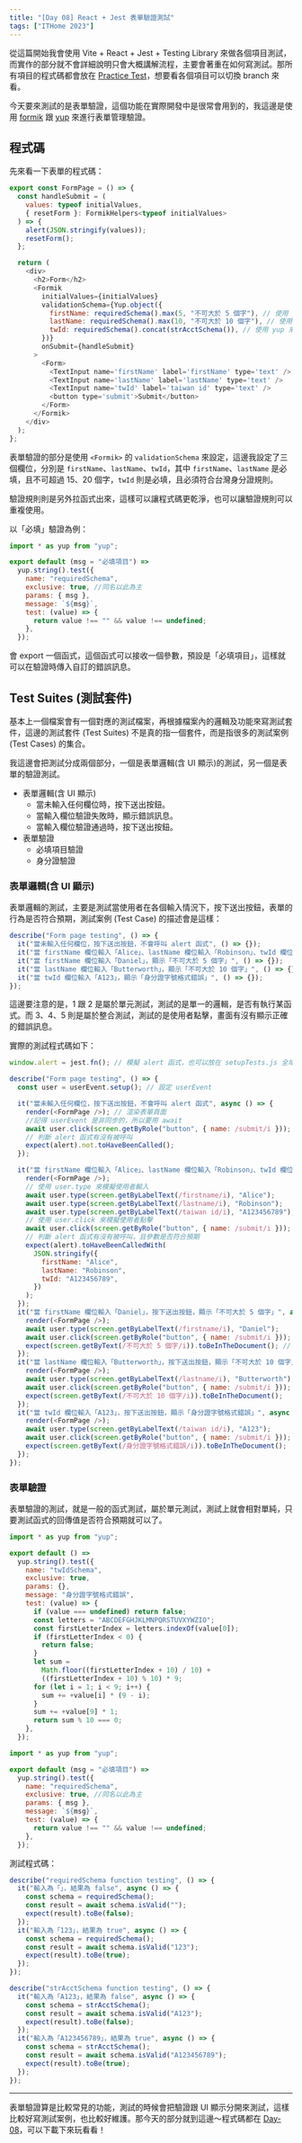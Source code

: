 ```yaml
---
title: "[Day 08] React + Jest 表單驗證測試"
tags: ["ITHome 2023"]
---
```


從這篇開始我會使用 Vite + React + Jest + Testing Library 來做各個項目測試，而實作的部分就不會詳細說明只會大概講解流程，主要會著重在如何寫測試。那所有項目的程式碼都會放在 [Practice Test](https://github.com/Jim876633/ithome-2023/tree/main/practice-test)，想要看各個項目可以切換 branch 來看。

今天要來測試的是表單驗證，這個功能在實際開發中是很常會用到的，我這邊是使用 [formik](https://formik.org/docs/overview) 跟 [yup](https://github.com/jquense/yup) 來進行表單管理驗證。

## 程式碼

先來看一下表單的程式碼：

```js
export const FormPage = () => {
  const handleSubmit = (
    values: typeof initialValues,
    { resetForm }: FormikHelpers<typeof initialValues>
  ) => {
    alert(JSON.stringify(values));
    resetForm();
  };

  return (
    <div>
      <h2>Form</h2>
      <Formik
        initialValues={initialValues}
        validationSchema={Yup.object({
          firstName: requiredSchema().max(5, "不可大於 5 個字"), // 使用 yup 來驗證
          lastName: requiredSchema().max(10, "不可大於 10 個字"), // 使用 yup 來驗證
          twId: requiredSchema().concat(strAcctSchema()), // 使用 yup 來驗證
        })}
        onSubmit={handleSubmit}
      >
        <Form>
          <TextInput name='firstName' label='firstName' type='text' />
          <TextInput name='lastName' label='lastName' type='text' />
          <TextInput name='twId' label='taiwan id' type='text' />
          <button type='submit'>Submit</button>
        </Form>
      </Formik>
    </div>
  );
};
```

表單驗證的部分是使用 `<Formik>` 的 `validationSchema` 來設定，這邊我設定了三個欄位，分別是 `firstName`、`lastName`、`twId`，其中 `firstName`、`lastName` 是必填，且不可超過 15、20 個字，`twId` 則是必填，且必須符合台灣身分證規則。

驗證規則則是另外拉函式出來，這樣可以讓程式碼更乾淨，也可以讓驗證規則可以重複使用。

以「必填」驗證為例：

```js
import * as yup from "yup";

export default (msg = "必填項目") =>
  yup.string().test({
    name: "requiredSchema",
    exclusive: true, //同名以此為主
    params: { msg },
    message: `${msg}`,
    test: (value) => {
      return value !== "" && value !== undefined;
    },
  });
```

會 export 一個函式，這個函式可以接收一個參數，預設是「必填項目」，這樣就可以在驗證時傳入自訂的錯誤訊息。

## Test Suites (測試套件)

基本上一個檔案會有一個對應的測試檔案，再根據檔案內的邏輯及功能來寫測試套件，這邊的測試套件 (Test Suites) 不是真的指一個套件，而是指很多的測試案例 (Test Cases) 的集合。

我這邊會把測試分成兩個部分，一個是表單邏輯(含 UI 顯示)的測試，另一個是表單的驗證測試。

- 表單邏輯(含 UI 顯示)
  - 當未輸入任何欄位時，按下送出按鈕。
  - 當輸入欄位驗證失敗時，顯示錯誤訊息。
  - 當輸入欄位驗證通過時，按下送出按鈕。
- 表單驗證
  - 必填項目驗證
  - 身分證驗證

### 表單邏輯(含 UI 顯示)

表單邏輯的測試，主要是測試當使用者在各個輸入情況下，按下送出按鈕，表單的行為是否符合預期，測試案例 (Test Case) 的描述會是這樣：

```js
describe("Form page testing", () => {
  it("當未輸入任何欄位，按下送出按鈕，不會呼叫 alert 函式", () => {});
  it("當 firstName 欄位輸入「Alice」、lastName 欄位輸入「Robinson」、twId 欄位輸入「A123456789」，按下送出按鈕，呼叫 alert 函式", () => {});
  it("當 firstName 欄位輸入「Daniel」，顯示「不可大於 5 個字」", () => {});
  it("當 lastName 欄位輸入「Butterworth」，顯示「不可大於 10 個字」", () => {});
  it("當 twId 欄位輸入「A123」，顯示「身分證字號格式錯誤」", () => {});
});
```

這邊要注意的是，1 跟 2 是屬於單元測試，測試的是單一的邏輯，是否有執行某函式。而 3、4、5 則是屬於整合測試，測試的是使用者點擊，畫面有沒有顯示正確的錯誤訊息。

實際的測試程式碼如下：

```js
window.alert = jest.fn(); // 模擬 alert 函式，也可以放在 setupTests.js 全域裡

describe("Form page testing", () => {
  const user = userEvent.setup(); // 設定 userEvent

  it("當未輸入任何欄位，按下送出按鈕，不會呼叫 alert 函式", async () => {
    render(<FormPage />); // 渲染表單頁面
    //記得 userEvent 是非同步的，所以要用 await
    await user.click(screen.getByRole("button", { name: /submit/i }));
    // 判斷 alert 函式有沒有被呼叫
    expect(alert).not.toHaveBeenCalled();
  });

  it("當 firstName 欄位輸入「Alice」、lastName 欄位輸入「Robinson」、twId 欄位輸入「A123456789」，按下送出按鈕，呼叫 alert 函式", async () => {
    render(<FormPage />);
    // 使用 user.type 來模擬使用者輸入
    await user.type(screen.getByLabelText(/firstname/i), "Alice");
    await user.type(screen.getByLabelText(/lastname/i), "Robinson");
    await user.type(screen.getByLabelText(/taiwan id/i), "A123456789");
    // 使用 user.click 來模擬使用者點擊
    await user.click(screen.getByRole("button", { name: /submit/i }));
    // 判斷 alert 函式有沒有被呼叫，且參數是否符合預期
    expect(alert).toHaveBeenCalledWith(
      JSON.stringify({
        firstName: "Alice",
        lastName: "Robinson",
        twId: "A123456789",
      })
    );
  });
  it("當 firstName 欄位輸入「Daniel」，按下送出按鈕，顯示「不可大於 5 個字」", async () => {
    render(<FormPage />);
    await user.type(screen.getByLabelText(/firstname/i), "Daniel");
    await user.click(screen.getByRole("button", { name: /submit/i }));
    expect(screen.getByText(/不可大於 5 個字/i)).toBeInTheDocument(); // 判斷畫面有沒有顯示錯誤訊息
  });
  it("當 lastName 欄位輸入「Butterworth」，按下送出按鈕，顯示「不可大於 10 個字」", async () => {
    render(<FormPage />);
    await user.type(screen.getByLabelText(/lastname/i), "Butterworth");
    await user.click(screen.getByRole("button", { name: /submit/i }));
    expect(screen.getByText(/不可大於 10 個字/i)).toBeInTheDocument();
  });
  it("當 twId 欄位輸入「A123」，按下送出按鈕，顯示「身分證字號格式錯誤」", async () => {
    render(<FormPage />);
    await user.type(screen.getByLabelText(/taiwan id/i), "A123");
    await user.click(screen.getByRole("button", { name: /submit/i }));
    expect(screen.getByText(/身分證字號格式錯誤/i)).toBeInTheDocument();
  });
});
```

### 表單驗證

表單驗證的測試，就是一般的函式測試，屬於單元測試，測試上就會相對單純，只要測試函式的回傳值是否符合預期就可以了。

```js
import * as yup from "yup";

export default () =>
  yup.string().test({
    name: "twIdSchema",
    exclusive: true,
    params: {},
    message: "身分證字號格式錯誤",
    test: (value) => {
      if (value === undefined) return false;
      const letters = "ABCDEFGHJKLMNPQRSTUVXYWZIO";
      const firstLetterIndex = letters.indexOf(value[0]);
      if (firstLetterIndex < 0) {
        return false;
      }
      let sum =
        Math.floor((firstLetterIndex + 10) / 10) +
        ((firstLetterIndex + 10) % 10) * 9;
      for (let i = 1; i < 9; i++) {
        sum += +value[i] * (9 - i);
      }
      sum += +value[9] * 1;
      return sum % 10 === 0;
    },
  });
```

```js
import * as yup from "yup";

export default (msg = "必填項目") =>
  yup.string().test({
    name: "requiredSchema",
    exclusive: true, //同名以此為主
    params: { msg },
    message: `${msg}`,
    test: (value) => {
      return value !== "" && value !== undefined;
    },
  });
```

測試程式碼：

```js
describe("requiredSchema function testing", () => {
  it("輸入為「」，結果為 false", async () => {
    const schema = requiredSchema();
    const result = await schema.isValid("");
    expect(result).toBe(false);
  });
  it("輸入為「123」，結果為 true", async () => {
    const schema = requiredSchema();
    const result = await schema.isValid("123");
    expect(result).toBe(true);
  });
});

describe("strAcctSchema function testing", () => {
  it("輸入為「A123」，結果為 false", async () => {
    const schema = strAcctSchema();
    const result = await schema.isValid("A123");
    expect(result).toBe(false);
  });
  it("輸入為「A123456789」，結果為 true", async () => {
    const schema = strAcctSchema();
    const result = await schema.isValid("A123456789");
    expect(result).toBe(true);
  });
});
```

---

表單驗證算是比較常見的功能，測試的時候會把驗證跟 UI 顯示分開來測試，這樣比較好寫測試案例，也比較好維護。那今天的部分就到這邊～程式碼都在 [Day-08](https://github.com/Jim876633/ithome-2023/tree/manual-day8/practice-test)，可以下載下來玩看看！
